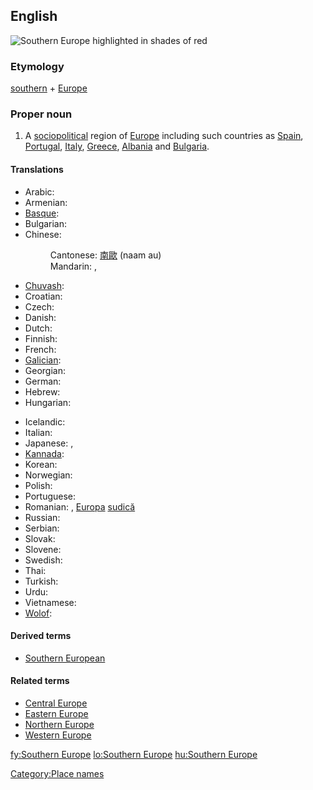 ==English==
[[Image:SEUROPE.jpg|thumb|right|Southern Europe highlighted in shades of red]]
{{wikipedia}}

===Etymology===
[[southern]] + [[Europe]]

===Proper noun===
{{en-proper noun|sg=[[southern|Southern]] [[Europe]]}}

# A [[sociopolitical]] region of [[Europe]] including such countries as [[Spain]], [[Portugal]], [[Italy]], [[Greece]], [[Albania]] and [[Bulgaria]].

====Translations====
{{trans-top|Southern Europe}}
* Arabic: {{t|ar|أوروبا الجنوبية|f|tr='urúbba al-janubíyya|sc=Arab}}
* Armenian: {{t-|hy|Հարավային Եվրոպա|tr=Haravayin Evropa|sc=Armn|xs=Armenian}}
* [[Basque]]: {{t|eu|Hegoaldeko Europa|xs=Basque}}
* Bulgarian: {{t|bg|Южна Европа|tr=Južna Evropa|sc=Cyrl}}
* Chinese:
*: Cantonese: [[南歐]] (naam au)
*: Mandarin: {{t|zh|南歐|sc=Hani}}, {{t|zh|南欧|tr=Nán-Ōu|sc=Hani}}
* [[Chuvash]]: {{tø|cv|Кăнтăр Европа|sc=Cyrl|xs=Chuvash}}
* Croatian: {{t|hr|Južna Europa|f}}
* Czech: {{t-|cs|jižní Evropa|f}}
* Danish: {{t|da|Sydeuropa}}
* Dutch: {{t|nl|Zuid-Europa}}
* Finnish: {{t+|fi|Etelä-Eurooppa}}
* French: {{t|fr|Europe du Sud}}
* [[Galician]]: {{t|gl|Europa meridional|f|xs=Galician}}
* Georgian: {{t|ka|სამხრეთი ევროპა|xs=Georgian}}
* German: {{t+|de|Südeuropa|n}}
* Hebrew: {{t|he|דרום אירופה|m|tr=d'róm eirópah|sc=Hebr}}
* Hungarian: {{t+|hu|Dél-Európa}}
{{trans-mid}}
* Icelandic: {{t|is|Suður-Evrópa}}
* Italian: {{t-|it|Europa meridionale}}
* Japanese: {{t-|ja|南欧|tr=なんおう, Nan'ō|sc=Jpan}}, {{t|ja|南ヨーロッパ|tr=Minami-Yōroppa|sc=Jpan}}
* [[Kannada]]: {{t|kn|ದಕ್ಷಿಣ ಯುರೋಪ್|xs=Kannada}}
* Korean: {{t|ko|남유럽|tr=Nam-Yureop|sc=Hang}}
* Norwegian: {{t|no|Syd-Europa}}
* Polish: {{t|pl|Europa Południowa|f}}
* Portuguese: {{t|pt|Europa meridional}}
* Romanian: {{t-|ro|Europa de Sud|f}}, [[Europa]] [[sud|sudică]] {{f}}
* Russian: {{t|ru|Южная Европа|f|tr=Júžnaja Jevrópa|sc=Cyrl}}
* Serbian: {{t|sr|Јужна Европа|sc=Cyrl}}
* Slovak: {{t|sk|Južná Európa}}
* Slovene: {{t|sl|Južna Evropa}}
* Swedish: {{t|sv|Sydeuropa}}
* Thai: {{t|th|ยุโรปใต้|xs=Thai}}
* Turkish: {{t|tr|Güney Avrupa}}
* Urdu: {{t|ur|جنوبی یورپ|sc=ur-Arab|xs=Urdu}}
* Vietnamese: {{t|vi|Nam Âu|xs=Vietnamese}}
* [[Wolof]]: {{t|wo|Bëj-saalumu Tugal|xs=Wolof}}
{{trans-bottom}}

====Derived terms====
* [[Southern European]]

====Related terms====
* [[Central Europe]]
* [[Eastern Europe]]
* [[Northern Europe]]
* [[Western Europe]]

[[Category:Place names]]

[[fy:Southern Europe]]
[[lo:Southern Europe]]
[[hu:Southern Europe]]